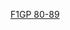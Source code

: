 {{Navbox
| name      = F1GP 1980-89
| state     = {{{state<includeonly>|collapsed</includeonly>}}}
| title     = {{align|left|[[Template:F1GP 1970-79|« {{small|早前}}]]}} [[一級方程式賽車大獎賽列表|世界一級方程式錦標賽分站賽事]]（1980－1989年） {{align|right|[[Template:F1GP 1990-99|{{small|後續}} »]]}}
 | listclass = hlist

| group10 = [[1980年世界一級方程式錦標賽|1980年]]
| list10  = 
* [[1980年阿根廷大獎賽|阿]]
* [[1980年巴西大獎賽|巴]]
* [[1980年南非大獎賽|南]]
* [[1980年美西大獎賽|美西]]
* [[1980年比利時大獎賽|比]]
* [[1980年摩納哥大獎賽|摩]]
* [[1980年法國大獎賽|法]]
* [[1980年英國大獎賽|英]]
* [[1980年德國大獎賽|德]]
* [[1980年奧地利大獎賽|奧]]
* [[1980年荷蘭大獎賽|荷]]
* [[1980年義大利大獎賽|-{zh-hans:意; zh-hk:意; zh-tw:義;}-]]
* [[1980年加拿大大獎賽|加]]
* [[1980年美國大獎賽|美]]
| group9 = [[1981年世界一級方程式錦標賽|1981年]]
| list9  = 
* [[1981年美西大獎賽|美西]]
* [[1981年巴西大獎賽|巴]]
* [[1981年阿根廷大獎賽|阿]]
* [[1981年聖馬利諾大獎賽|聖]]
* [[1981年比利時大獎賽|比]]
* [[1981年摩納哥大獎賽|摩]]
* [[1981年西班牙大獎賽|西]]
* [[1981年法國大獎賽|法]]
* [[1981年英國大獎賽|英]]
* [[1981年德國大獎賽|德]]
* [[1981年奧地利大獎賽|奧]]
* [[1981年荷蘭大獎賽|荷]]
* [[1981年義大利大獎賽|-{zh-hans:意; zh-hk:意; zh-tw:義;}-]]
* [[1981年加拿大大獎賽|加]]
* [[1981年凱薩宮大獎賽|凱]]
| group8 = [[1982年世界一級方程式錦標賽|1982年]]
| list8  = 
* [[1982年南非大獎賽|南]]
* [[1982年巴西大獎賽|巴]]
* [[1982年美西大獎賽|美西]]
* [[1982年聖馬利諾大獎賽|聖]]
* [[1982年比利時大獎賽|比]]
* [[1982年摩納哥大獎賽|摩]]
* [[1982年底特律大獎賽|底]]
* [[1982年加拿大大獎賽|加]]
* [[1982年荷蘭大獎賽|荷]]
* [[1982年英國大獎賽|英]]
* [[1982年法國大獎賽|法]]
* [[1982年德國大獎賽|德]]
* [[1982年奧地利大獎賽|奧]]
* [[1982年瑞士大獎賽|瑞士]]
* [[1982年義大利大獎賽|-{zh-hans:意; zh-hk:意; zh-tw:義;}-]]
* [[1982年凱薩宮大獎賽|凱]]
| group7 = [[1983年世界一級方程式錦標賽|1983年]]
| list7  = 
* [[1983年巴西大獎賽|巴]]
* [[1983年美西大獎賽|美西]]
* [[1983年法國大獎賽|法]]
* [[1983年聖馬利諾大獎賽|聖]]
* [[1983年摩納哥大獎賽|摩]]
* [[1983年比利時大獎賽|比]]
* [[1983年底特律大獎賽|底]]
* [[1983年加拿大大獎賽|加]]
* [[1983年英國大獎賽|英]]
* [[1983年德國大獎賽|德]]
* [[1983年奧地利大獎賽|奧]]
* [[1983年荷蘭大獎賽|荷]]
* [[1983年義大利大獎賽|-{zh-hans:意; zh-hk:意; zh-tw:義;}-]]
* [[1983年歐洲大獎賽|歐]]
* [[1983年南非大獎賽|南]]
| group6 = [[1984年世界一級方程式錦標賽|1984年]]
| list6  = 
* [[1984年巴西大獎賽|巴]]
* [[1984年南非大獎賽|南]]
* [[1984年比利時大獎賽|比]]
* [[1984年聖馬利諾大獎賽|聖]]
* [[1984年法國大獎賽|法]]
* [[1984年摩納哥大獎賽|摩]]
* [[1984年加拿大大獎賽|加]]
* [[1984年底特律大獎賽|底]]
* [[1984年達拉斯大獎賽|達]]
* [[1984年英國大獎賽|英]]
* [[1984年德國大獎賽|德]]
* [[1984年奧地利大獎賽|奧]]
* [[1984年荷蘭大獎賽|荷]]
* [[1984年義大利大獎賽|-{zh-hans:意; zh-hk:意; zh-tw:義;}-]]
* [[1984年歐洲大獎賽|歐]]
* [[1984年葡萄牙大獎賽|葡]]
| group5 = [[1985年世界一級方程式錦標賽|1985年]]
| list5  = 
* [[1985年巴西大獎賽|巴]]
* [[1985年葡萄牙大獎賽|葡]]
* [[1985年聖馬利諾大獎賽|聖]]
* [[1985年摩納哥大獎賽|摩]]
* [[1985年加拿大大獎賽|加]]
* [[1985年底特律大獎賽|底]]
* [[1985年法國大獎賽|法]]
* [[1985年英國大獎賽|英]]
* [[1985年德國大獎賽|德]]
* [[1985年奧地利大獎賽|奧]]
* [[1985年荷蘭大獎賽|荷]]
* [[1985年義大利大獎賽|-{zh-hans:意; zh-hk:意; zh-tw:義;}-]]
* [[1985年比利時大獎賽|比]]
* [[1985年歐洲大獎賽|歐]]
* [[1985年南非大獎賽|南]]
* [[1985年澳大利亞大獎賽|澳]]
| group4 = [[1986年世界一級方程式錦標賽|1986年]]
| list4  = 
* [[1986年巴西大獎賽|巴]]
* [[1986年西班牙大獎賽|西]]
* [[1986年聖馬利諾大獎賽|聖]]
* [[1986年摩納哥大獎賽|摩]]
* [[1986年比利時大獎賽|比]]
* [[1986年加拿大大獎賽|加]]
* [[1986年底特律大獎賽|底]]
* [[1986年法國大獎賽|法]]
* [[1986年英國大獎賽|英]]
* [[1986年德國大獎賽|德]]
* [[1986年匈牙利大獎賽|匈]]
* [[1986年奧地利大獎賽|奧]]
* [[1986年義大利大獎賽|-{zh-hans:意; zh-hk:意; zh-tw:義;}-]]
* [[1986年葡萄牙大獎賽|葡]]
* [[1986年墨西哥大獎賽|墨]]
* [[1986年澳大利亞大獎賽|澳]]
| group3 = [[1987年世界一級方程式錦標賽|1987年]]
| list3  = 
* [[1987年巴西大獎賽|巴]]
* [[1987年聖馬利諾大獎賽|聖]]
* [[1987年比利時大獎賽|比]]
* [[1987年摩納哥大獎賽|摩]]
* [[1987年底特律大獎賽|底]]
* [[1987年法國大獎賽|法]]
* [[1987年英國大獎賽|英]]
* [[1987年德國大獎賽|德]]
* [[1987年匈牙利大獎賽|匈]]
* [[1987年奧地利大獎賽|奧]]
* [[1987年義大利大獎賽|-{zh-hans:意; zh-hk:意; zh-tw:義;}-]]
* [[1987年葡萄牙大獎賽|葡]]
* [[1987年西班牙大獎賽|西]]
* [[1987年墨西哥大獎賽|墨]]
* [[1987年日本大獎賽|日]]
* [[1987年澳大利亞大獎賽|澳]]
| group2 = [[1988年世界一級方程式錦標賽|1988年]]
| list2  = 
* [[1988年巴西大獎賽|巴]]
* [[1988年聖馬利諾大獎賽|聖]]
* [[1988年摩納哥大獎賽|摩]]
* [[1988年墨西哥大獎賽|墨]]
* [[1988年加拿大大獎賽|加]]
* [[1988年底特律大獎賽|底]]
* [[1988年法國大獎賽|法]]
* [[1988年英國大獎賽|英]]
* [[1988年德國大獎賽|德]]
* [[1988年匈牙利大獎賽|匈]]
* [[1988年比利時大獎賽|比]]
* [[1988年義大利大獎賽|-{zh-hans:意; zh-hk:意; zh-tw:義;}-]]
* [[1988年葡萄牙大獎賽|葡]]
* [[1988年西班牙大獎賽|西]]
* [[1988年日本大獎賽|日]]
* [[1988年澳大利亞大獎賽|澳]]
| group1 = [[1989年世界一級方程式錦標賽|1989年]]
| list1  = 
* [[1989年巴西大獎賽|巴]]
* [[1989年聖馬利諾大獎賽|聖]]
* [[1989年摩納哥大獎賽|摩]]
* [[1989年墨西哥大獎賽|墨]]
* [[1989年美國大獎賽|美]]
* [[1989年加拿大大獎賽|加]]
* [[1989年法國大獎賽|法]]
* [[1989年英國大獎賽|英]]
* [[1989年德國大獎賽|德]]
* [[1989年匈牙利大獎賽|匈]]
* [[1989年比利時大獎賽|比]]
* [[1989年義大利大獎賽|-{zh-hans:意; zh-hk:意; zh-tw:義;}-]]
* [[1989年葡萄牙大獎賽|葡]]
* [[1989年西班牙大獎賽|西]]
* [[1989年日本大獎賽|日]]
* [[1989年澳大利亞大獎賽|澳]]
}}<noinclude>
{{collapsible option}}
[[Category:一級方程式模板|F1GP 80-89]]
</noinclude>